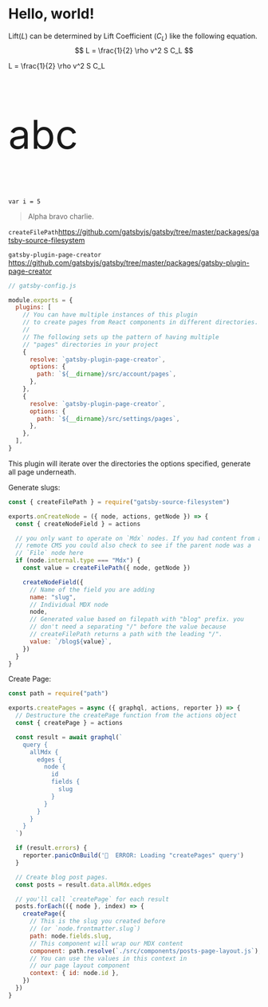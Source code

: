 

# Hello, world!

Lift($L$) can be determined by Lift Coefficient ($C_L$) like the following equation.
$$
L = \frac{1}{2} \rho v^2 S C_L
$$

<div class="math math-display">
  L = \frac{1}{2} \rho v^2 S C_L
</div>

<p style="font-size: 80px;">abc</p>

`var i = 5`

> Alpha bravo charlie.

`createFilePath`https://github.com/gatsbyjs/gatsby/tree/master/packages/gatsby-source-filesystem

`gatsby-plugin-page-creator` https://github.com/gatsbyjs/gatsby/tree/master/packages/gatsby-plugin-page-creator
```js
// gatsby-config.js

module.exports = {
  plugins: [
    // You can have multiple instances of this plugin
    // to create pages from React components in different directories.
    //
    // The following sets up the pattern of having multiple
    // "pages" directories in your project
    {
      resolve: `gatsby-plugin-page-creator`,
      options: {
        path: `${__dirname}/src/account/pages`,
      },
    },
    {
      resolve: `gatsby-plugin-page-creator`,
      options: {
        path: `${__dirname}/src/settings/pages`,
      },
    },
  ],
}
```

This plugin will iterate over the directories the options specified, generate all page underneath.

<Ppy6/>

Generate slugs:
```js
const { createFilePath } = require("gatsby-source-filesystem")

exports.onCreateNode = ({ node, actions, getNode }) => {
  const { createNodeField } = actions

  // you only want to operate on `Mdx` nodes. If you had content from a
  // remote CMS you could also check to see if the parent node was a
  // `File` node here
  if (node.internal.type === "Mdx") {
    const value = createFilePath({ node, getNode })

    createNodeField({
      // Name of the field you are adding
      name: "slug",
      // Individual MDX node
      node,
      // Generated value based on filepath with "blog" prefix. you
      // don't need a separating "/" before the value because
      // createFilePath returns a path with the leading "/".
      value: `/blog${value}`,
    })
  }
}
```

Create Page:
```js
const path = require("path")

exports.createPages = async ({ graphql, actions, reporter }) => {
  // Destructure the createPage function from the actions object
  const { createPage } = actions

  const result = await graphql(`
    query {
      allMdx {
        edges {
          node {
            id
            fields {
              slug
            }
          }
        }
      }
    }
  `)

  if (result.errors) {
    reporter.panicOnBuild('🚨  ERROR: Loading "createPages" query')
  }

  // Create blog post pages.
  const posts = result.data.allMdx.edges

  // you'll call `createPage` for each result
  posts.forEach(({ node }, index) => {
    createPage({
      // This is the slug you created before
      // (or `node.frontmatter.slug`)
      path: node.fields.slug,
      // This component will wrap our MDX content
      component: path.resolve(`./src/components/posts-page-layout.js`),
      // You can use the values in this context in
      // our page layout component
      context: { id: node.id },
    })
  })
}
```